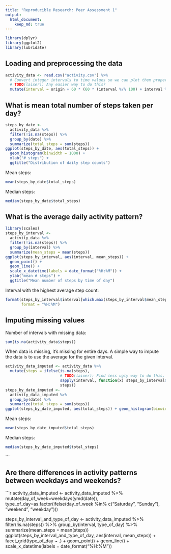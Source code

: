 ```yaml
---
title: "Reproducible Research: Peer Assessment 1"
output: 
  html_document:
    keep_md: true
---
```


```r
library(dplyr)
library(ggplot2)
library(lubridate)
```

## Loading and preprocessing the data

```r
activity_data <- read.csv("activity.csv") %>%
  # Convert integer intervals to time values so we can plot them properly.
  # TODO(laixer): Any easier way to do this?
  mutate(interval = origin + 60 * (60 * (interval %/% 100) + interval %% 100))
```

## What is mean total number of steps taken per day?

```r
steps_by_date <- 
  activity_data %>% 
  filter(!is.na(steps)) %>% 
  group_by(date) %>% 
  summarize(total_steps = sum(steps))
ggplot(steps_by_date, aes(total_steps)) + 
  geom_histogram(binwidth = 1000) + 
  xlab("# steps") + 
  ggtitle("Distribution of daily step counts")
```

Mean steps:
```r
mean(steps_by_date$total_steps)
```

Median steps:
```r
median(steps_by_date$total_steps)
```

## What is the average daily activity pattern?

```r
library(scales)
steps_by_interval <- 
  activity_data %>% 
  filter(!is.na(steps)) %>% 
  group_by(interval) %>% 
  summarize(mean_steps = mean(steps))
ggplot(steps_by_interval, aes(interval, mean_steps)) + 
  geom_point() + 
  geom_line() + 
  scale_x_datetime(labels = date_format("%H:%M")) + 
  ylab("mean # steps") +
  ggtitle("Mean number of steps by time of day")
```

Interval with the highest average step count:
```r
format(steps_by_interval$interval[which.max(steps_by_interval$mean_steps)], 
       format = "%H:%M")
```


## Imputing missing values

Number of intervals with missing data:

```r
sum(is.na(activity_data$steps))
```

When data is missing, it's missing for entire days. A simple way to impute the data is to use the average for the given interval.

```r
activity_data_imputed <- activity_data %>% 
  mutate(steps = ifelse(is.na(steps), 
                        # TODO(laixer): Find less ugly way to do this.
                        sapply(interval, function(x) steps_by_interval$mean_steps[steps_by_interval$interval == x]), 
                        steps))
steps_by_date_imputed <- 
  activity_data_imputed %>% 
  group_by(date) %>% 
  summarize(total_steps = sum(steps))
ggplot(steps_by_date_imputed, aes(total_steps)) + geom_histogram(binwidth = 1000)
```
Mean steps:
```r
mean(steps_by_date_imputed$total_steps)
```

Median steps:
```r
median(steps_by_date_imputed$total_steps)
```
```

## Are there differences in activity patterns between weekdays and weekends?

```r
activity_data_imputed <- activity_data_imputed %>% 
  mutate(day_of_week=weekdays(ymd(date)), 
         type_of_day=as.factor(ifelse(day_of_week %in% c("Saturday", "Sunday"), "weekend", "weekday")))

steps_by_interval_and_type_of_day <- 
  activity_data_imputed %>% 
  filter(!is.na(steps)) %>% 
  group_by(interval, type_of_day) %>% 
  summarize(mean_steps = mean(steps))
ggplot(steps_by_interval_and_type_of_day, aes(interval, mean_steps)) + 
  facet_grid(type_of_day ~ .) +
  geom_point() + 
  geom_line() + 
  scale_x_datetime(labels = date_format("%H:%M"))
